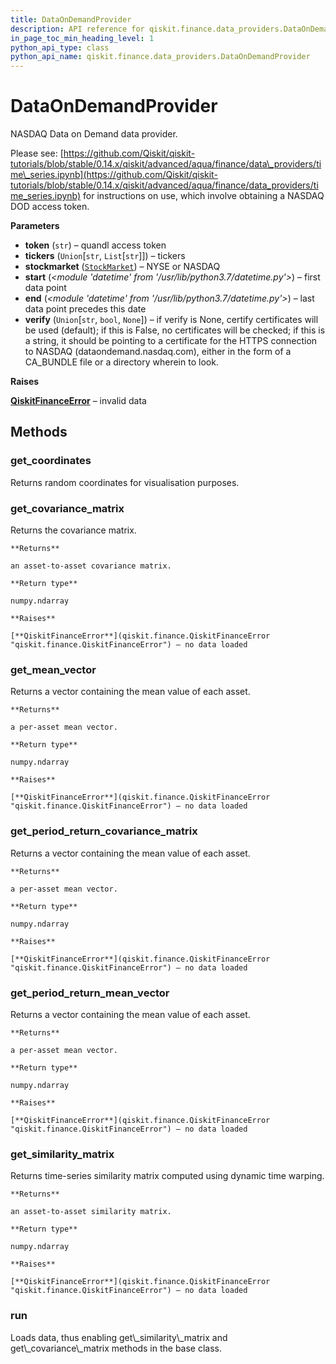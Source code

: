 ```yaml
---
title: DataOnDemandProvider
description: API reference for qiskit.finance.data_providers.DataOnDemandProvider
in_page_toc_min_heading_level: 1
python_api_type: class
python_api_name: qiskit.finance.data_providers.DataOnDemandProvider
---
```


# DataOnDemandProvider

<Class id="qiskit.finance.data_providers.DataOnDemandProvider" isDedicatedPage={true} github="https://github.com/qiskit-community/qiskit-aqua/tree/stable/0.7/qiskit/finance/data_providers/data_on_demand_provider.py" signature="DataOnDemandProvider(token, tickers, stockmarket=StockMarket.NASDAQ, start=datetime.datetime(2016, 1, 1, 0, 0), end=datetime.datetime(2016, 1, 30, 0, 0), verify=None)" modifiers="class">
  NASDAQ Data on Demand data provider.

  Please see: [https://github.com/Qiskit/qiskit-tutorials/blob/stable/0.14.x/qiskit/advanced/aqua/finance/data\_providers/time\_series.ipynb](https://github.com/Qiskit/qiskit-tutorials/blob/stable/0.14.x/qiskit/advanced/aqua/finance/data_providers/time_series.ipynb) for instructions on use, which involve obtaining a NASDAQ DOD access token.

  **Parameters**

  *   **token** (`str`) – quandl access token
  *   **tickers** (`Union`\[`str`, `List`\[`str`]]) – tickers
  *   **stockmarket** ([`StockMarket`](qiskit.finance.data_providers.StockMarket "qiskit.finance.data_providers._base_data_provider.StockMarket")) – NYSE or NASDAQ
  *   **start** (*\<module 'datetime' from '/usr/lib/python3.7/datetime.py'>*) – first data point
  *   **end** (*\<module 'datetime' from '/usr/lib/python3.7/datetime.py'>*) – last data point precedes this date
  *   **verify** (`Union`\[`str`, `bool`, `None`]) – if verify is None, certify certificates will be used (default); if this is False, no certificates will be checked; if this is a string, it should be pointing to a certificate for the HTTPS connection to NASDAQ (dataondemand.nasdaq.com), either in the form of a CA\_BUNDLE file or a directory wherein to look.

  **Raises**

  [**QiskitFinanceError**](qiskit.finance.QiskitFinanceError "qiskit.finance.QiskitFinanceError") – invalid data

  ## Methods

  <span id="dataondemandprovider-get-coordinates" />

  ### get\_coordinates

  <Function id="qiskit.finance.data_providers.DataOnDemandProvider.get_coordinates" signature="DataOnDemandProvider.get_coordinates()">
    Returns random coordinates for visualisation purposes.
  </Function>

  <span id="dataondemandprovider-get-covariance-matrix" />

  ### get\_covariance\_matrix

  <Function id="qiskit.finance.data_providers.DataOnDemandProvider.get_covariance_matrix" signature="DataOnDemandProvider.get_covariance_matrix()">
    Returns the covariance matrix.

    **Returns**

    an asset-to-asset covariance matrix.

    **Return type**

    numpy.ndarray

    **Raises**

    [**QiskitFinanceError**](qiskit.finance.QiskitFinanceError "qiskit.finance.QiskitFinanceError") – no data loaded
  </Function>

  <span id="dataondemandprovider-get-mean-vector" />

  ### get\_mean\_vector

  <Function id="qiskit.finance.data_providers.DataOnDemandProvider.get_mean_vector" signature="DataOnDemandProvider.get_mean_vector()">
    Returns a vector containing the mean value of each asset.

    **Returns**

    a per-asset mean vector.

    **Return type**

    numpy.ndarray

    **Raises**

    [**QiskitFinanceError**](qiskit.finance.QiskitFinanceError "qiskit.finance.QiskitFinanceError") – no data loaded
  </Function>

  <span id="dataondemandprovider-get-period-return-covariance-matrix" />

  ### get\_period\_return\_covariance\_matrix

  <Function id="qiskit.finance.data_providers.DataOnDemandProvider.get_period_return_covariance_matrix" signature="DataOnDemandProvider.get_period_return_covariance_matrix()">
    Returns a vector containing the mean value of each asset.

    **Returns**

    a per-asset mean vector.

    **Return type**

    numpy.ndarray

    **Raises**

    [**QiskitFinanceError**](qiskit.finance.QiskitFinanceError "qiskit.finance.QiskitFinanceError") – no data loaded
  </Function>

  <span id="dataondemandprovider-get-period-return-mean-vector" />

  ### get\_period\_return\_mean\_vector

  <Function id="qiskit.finance.data_providers.DataOnDemandProvider.get_period_return_mean_vector" signature="DataOnDemandProvider.get_period_return_mean_vector()">
    Returns a vector containing the mean value of each asset.

    **Returns**

    a per-asset mean vector.

    **Return type**

    numpy.ndarray

    **Raises**

    [**QiskitFinanceError**](qiskit.finance.QiskitFinanceError "qiskit.finance.QiskitFinanceError") – no data loaded
  </Function>

  <span id="dataondemandprovider-get-similarity-matrix" />

  ### get\_similarity\_matrix

  <Function id="qiskit.finance.data_providers.DataOnDemandProvider.get_similarity_matrix" signature="DataOnDemandProvider.get_similarity_matrix()">
    Returns time-series similarity matrix computed using dynamic time warping.

    **Returns**

    an asset-to-asset similarity matrix.

    **Return type**

    numpy.ndarray

    **Raises**

    [**QiskitFinanceError**](qiskit.finance.QiskitFinanceError "qiskit.finance.QiskitFinanceError") – no data loaded
  </Function>

  <span id="dataondemandprovider-run" />

  ### run

  <Function id="qiskit.finance.data_providers.DataOnDemandProvider.run" signature="DataOnDemandProvider.run()">
    Loads data, thus enabling get\_similarity\_matrix and get\_covariance\_matrix methods in the base class.
  </Function>
</Class>

